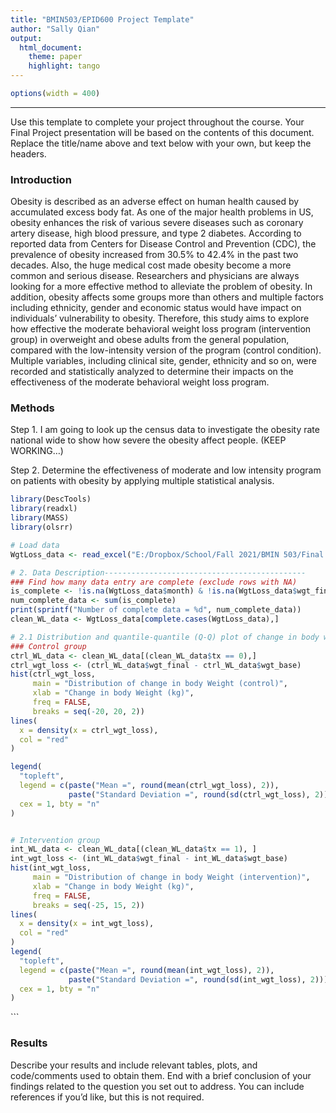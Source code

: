 ```yaml
---
title: "BMIN503/EPID600 Project Template"
author: "Sally Qian"
output: 
  html_document:
    theme: paper 
    highlight: tango
---
```

```r
options(width = 400)
```  
***
Use this template to complete your project throughout the course. Your Final Project presentation will be based on the contents of this document. Replace the title/name above and text below with your own, but keep the headers.


### Introduction 

Obesity is described as an adverse effect on human health caused by accumulated excess body fat. As one of the major health problems in US, obesity enhances the risk of various severe diseases such as coronary artery disease, high blood pressure, and type 2 diabetes. According to reported data from Centers for Disease Control and Prevention (CDC), the prevalence of obesity increased from 30.5% to 42.4% in the past two decades. Also, the huge medical cost made obesity become a more common and serious disease. Researchers and physicians are always looking for a more effective method to alleviate the problem of obesity. In addition, obesity affects some groups more than others and multiple factors including ethnicity, gender and economic status would have impact on individuals’ vulnerability to obesity. Therefore, this study aims to explore how effective the moderate behavioral weight loss program (intervention group) in overweight and obese adults from the general population, compared with the low-intensity version of the program (control condition). Multiple variables, including clinical site, gender, ethnicity and so on, were recorded and statistically analyzed to determine their impacts on the effectiveness of the moderate behavioral weight loss program.

### Methods
Step 1. I am going to look up the census data to investigate the obesity rate national wide to show how severe the obesity affect people. (KEEP WORKING...)

Step 2. Determine the effectiveness of moderate and low intensity program on patients with obesity by applying multiple statistical analysis. 

```r
library(DescTools)
library(readxl)
library(MASS)
library(olsrr)

# Load data
WgtLoss_data <- read_excel("E:/Dropbox/School/Fall 2021/BMIN 503/Final Project/WeightLossData.xlsx")

# 2. Data Description---------------------------------------------
### Find how many data entry are complete (exclude rows with NA)
is_complete <- !is.na(WgtLoss_data$month) & !is.na(WgtLoss_data$wgt_final)
num_complete_data <- sum(is_complete)
print(sprintf("Number of complete data = %d", num_complete_data))
clean_WL_data <- WgtLoss_data[complete.cases(WgtLoss_data),]

# 2.1 Distribution and quantile-quantile (Q-Q) plot of change in body weight 
### Control group 
ctrl_WL_data <- clean_WL_data[(clean_WL_data$tx == 0),]
ctrl_wgt_loss <- (ctrl_WL_data$wgt_final - ctrl_WL_data$wgt_base)
hist(ctrl_wgt_loss, 
     main = "Distribution of change in body Weight (control)",
     xlab = "Change in body Weight (kg)",
     freq = FALSE,
     breaks = seq(-20, 20, 2))
lines(
  x = density(x = ctrl_wgt_loss),
  col = "red"
)

legend(
  "topleft",
  legend = c(paste("Mean =", round(mean(ctrl_wgt_loss), 2)),
             paste("Standard Deviation =", round(sd(ctrl_wgt_loss), 2))),
  cex = 1, bty = "n"
)


# Intervention group
int_WL_data <- clean_WL_data[(clean_WL_data$tx == 1), ]
int_wgt_loss <- (int_WL_data$wgt_final - int_WL_data$wgt_base)
hist(int_wgt_loss, 
     main = "Distribution of change in body Weight (intervention)",
     xlab = "Change in body Weight (kg)",
     freq = FALSE,
     breaks = seq(-25, 15, 2))
lines(
  x = density(x = int_wgt_loss),
  col = "red"
)
legend(
  "topleft",
  legend = c(paste("Mean =", round(mean(int_wgt_loss), 2)),
             paste("Standard Deviation =", round(sd(int_wgt_loss), 2))),
  cex = 1, bty = "n"
)


```


```


### Results
Describe your results and include relevant tables, plots, and code/comments used to obtain them. End with a brief conclusion of your findings related to the question you set out to address. You can include references if you'd like, but this is not required.
